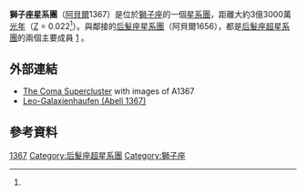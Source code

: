 {{Galaxy cluster 
| name = 獅子座星系團
| image = [[File:Com01.png|250px]]
| epoch = [[J2000|J2000]]
| ra = {{RA|11|44|29.5}}<ref name="ned">{{cite web
  | title=NASA/IPAC Extragalactic Database
  | work=Results for Abell 1367
  | url=http://nedwww.ipac.caltech.edu/
  | accessdate=2007-10-04
  | archive-date=2013-06-07
  | archive-url=https://www.webcitation.org/6HCTOFxDD?url=http://ned.ipac.caltech.edu/
  | dead-url=no
  }}</ref>
| dec = {{DEC|19|50|21}}<ref name="ned" />
| constellation = [[獅子座|獅子座]]
| member_no = ~100<ref name="noao">{{cite web
  | title=Abell 1367
  | work=Albert Highe: Observing Projects
  | url=http://pw2.netcom.com/~ahighe/a1367.html
  | accessdate=2007-10-04
  | archive-url=https://web.archive.org/web/20070407044002/http://pw2.netcom.com/~ahighe/a1367.html
  | archive-date=2007-04-07
  | dead-url=yes
  }}</ref>
| other_names = [[阿貝爾目錄|阿貝爾]] 1367
}}
'''獅子座星系團'''（[[阿貝爾星系團列表|阿貝爾]]1367）是位於[[獅子座|獅子座]]的一個[[星系團|星系團]]，距離大約3億3000萬[[光年|光年]]（[[紅移|Z]] = 0.022<ref name="ned"/>）。與鄰接的[[后髮座星系團|后髮座星系團]]（阿貝爾1656），都是[[后髮座超星系團|后髮座超星系團]]的兩個主要成員 [http://www.atlasoftheuniverse.com/superc/com.html] {{Wayback|url=http://www.atlasoftheuniverse.com/superc/com.html |date=20090129203005 }}。

== 外部連結 ==
*[http://www.atlasoftheuniverse.com/superc/com.html The Coma Supercluster] {{Wayback|url=http://www.atlasoftheuniverse.com/superc/com.html |date=20090129203005 }} with images of A1367
*[https://web.archive.org/web/20071026171941/http://www.dsi-astronomie.de/Abell_1367.htm Leo-Galaxienhaufen (Abell 1367)]

== 參考資料 ==
<references/>


{{galaxy-stub}}

[[Category:阿貝爾天體|1367]]
[[Category:后髮座超星系團|Category:后髮座超星系團]]
[[Category:獅子座|Category:獅子座]]